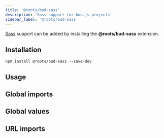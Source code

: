 ```yaml
---
title: '@roots/bud-sass'
description: 'Sass support for bud.js projects'
sidebar_label: '@roots/bud-sass'
---
```



[Sass](https://sass-lang.com) support can be added by installing the **@roots/bud-sass** extension.

## Installation

```npm2yarn
npm install @roots/bud-sass --save-dev
```

## Usage

<Usage />

## Global imports

<ImportGlobal />

## Global values

<RegisterGlobal />

## URL imports

<URLImports />
